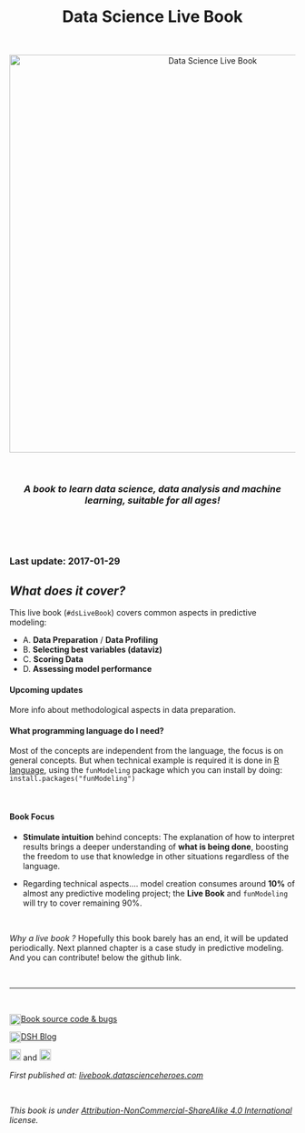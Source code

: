 <center> <h1> Data Science Live Book </h1>  </center>


<br>


<p align="center">
<img src="readme/data_science_live_book_cover.png" width="700px" alt="Data Science Live Book" align="center">
</p>

<br>

<center><i><h3>A book to learn data science, data analysis and machine learning, suitable for all ages!</h3></i></center>


<br>

<br>

### Last update: 2017-01-29

## _What does it cover?_

This live book (`#dsLiveBook`) covers common aspects in predictive modeling:

+  A. **Data Preparation** / **Data Profiling**
+  B. **Selecting best variables (dataviz)**
+  C. **Scoring Data**
+  D. **Assessing model performance**

#### Upcoming updates

More info about methodological aspects in data preparation.

#### What programming language do I need?

Most of the concepts are independent from the language, the focus is on general concepts. But when technical example is required it is done in <a href="https://cloud.r-project.org">R language</a>, using the `funModeling` package which you can install by doing: `install.packages("funModeling")`

<br>

#### Book Focus

* **Stimulate intuition** behind concepts: The explanation of how to interpret results brings a deeper understanding of **what is being done**, boosting the freedom to use that knowledge in other situations regardless of the language.

* Regarding technical aspects.... model creation consumes around **10%** of almost any predictive modeling project; the **Live Book** and `funModeling` will try to cover remaining 90%.


<br>

_Why a live book ?_
Hopefully this book barely has an end, it will be updated periodically. Next planned chapter is a case study in predictive modeling. And you can contribute! below the github link.

<br>


-------

<br>


<div>
<a href="https://github.com/pablo14/data-science-live-book" target="blank">Book source code & bugs 
<img src="http://datascienceheroes.com/img/blog/github_logo.PNG" height="20" width="20" style="  float:left; margin:auto;" alt="Github Data Science Live Book">
</a><span style=""></span>
</div>

<div>
<a href="http://blog.datascienceheroes.com" target="blank">
<img src="http://datascienceheroes.com/img/blog/logo_dsh.png" height="20" width="20" alt="Data Science Heroes Blog" style="align:left; float:left; margin:auto;" style="border-radius:5px;">DSH Blog
</a>
</div>

<div>

<a href="https://www.facebook.com/datasciheroes" target="blank">
<img src="http://datascienceheroes.com/img/blog/fb_logo.PNG" height="20" width="20" style="margin:auto;" alt="Data Science Heroes Facebook"></a> and <a href="https://twitter.com/DataSciHeroes" target="blank">
<img src="http://datascienceheroes.com/img/blog/twitter_logo.PNG" height="20" width="20" style="margin:auto" alt="Data Science Heroes Twitter">
</a>
</div>

_First published at: <a href="http://livebook.datascienceheroes.com">livebook.datascienceheroes.com</a>_

<br>


_This book is under <a href="https://creativecommons.org/licenses/by-nc-sa/4.0/" target="blank">Attribution-NonCommercial-ShareAlike 4.0 International</a> license._

 




